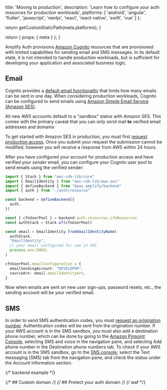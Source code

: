 
  title: 'Moving to production',
  description: 'Learn how to configure your auth resources for production workloads',
  platforms: [
    'android',
    'angular',
    'flutter',
    'javascript',
    'nextjs',
    'react',
    'react-native',
    'swift',
    'vue'
  ]
};

  return getCustomStaticPath(meta.platforms);
}

  return {
    props: {
      meta
    }
  };
}

Amplify Auth provisions [Amazon Cognito](https://aws.amazon.com/cognito/) resources that are provisioned with limited capabilities for sending email and SMS messages. In its default state, it is not intended to handle production workloads, but is sufficient for developing your application and associated business logic.

## Email

Cognito provides a [default email functionality](https://docs.aws.amazon.com/cognito/latest/developerguide/user-pool-email.html#user-pool-email-default) that limits how many emails can be sent in one day. When considering production workloads, Cognito can be configured to send emails using [Amazon Simple Email Service (Amazon SES)](https://aws.amazon.com/ses/).

<Callout warning>

All new AWS accounts default to a "sandbox" status with Amazon SES. This comes with the primary caveat that you can only send mail **to** verified email addresses and domains

</Callout>

To get started with Amazon SES in production, you must first [request production access](https://docs.aws.amazon.com/ses/latest/dg/request-production-access.html). Once you submit your request the submission cannot be modified, however you will receive a response from AWS within 24 hours.

After you have configured your account for production access and have verified your _sender_ email, you can configure your Cognito user pool to send emails using the verified sender:

```ts title="amplify/backend.ts"
import { Stack } from "aws-cdk-lib/core"
import { EmailIdentity } from "aws-cdk-lib/aws-ses"
import { defineBackend } from "@aws-amplify/backend"
import { auth } from "./auth/resource"

const backend = defineBackend({
  auth,
})

const { cfnUserPool } = backend.auth.resources.cfnResources
const authStack = Stack.of(cfnUserPool)

const email = EmailIdentity.fromEmailIdentityName(
  authStack,
  "EmailIdentity",
  // your email configured for use in SES
  process.env.EMAIL
)

cfnUserPool.emailConfiguration = {
  emailSendingAccount: "DEVELOPER",
  sourceArn: email.emailIdentityArn,
}
```

Now when emails are sent on new user sign-ups, password resets, etc., the sending account will be your verified email.

## SMS

In order to send SMS authentication codes, you must [request an origination number](https://docs.aws.amazon.com/pinpoint/latest/userguide/settings-request-number.html). Authentication codes will be sent from the origination number. If your AWS account is in the SMS sandbox, you must also add a destination phone number, which can be done by going to the [Amazon Pinpoint Console](https://console.aws.amazon.com/pinpoint/), selecting SMS and voice in the navigation pane, and selecting Add phone number in the Destination phone numbers tab. To check if your AWS account is in the SMS sandbox, go to the [SNS console](https://console.aws.amazon.com/sns/), select the Text messaging (SMS) tab from the navigation pane, and check the status under the Account information section.

{/* backend example */}

{/* ## Custom domain */}
{/* ## Protect your auth domain */}
{/* waf */}

